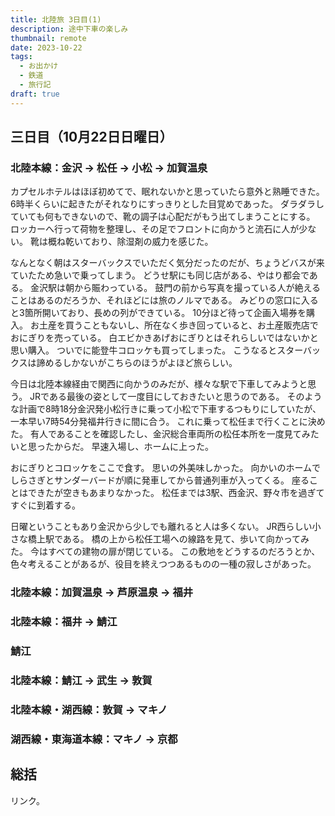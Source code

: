 ```yaml
---
title: 北陸旅 3日目(1)
description: 途中下車の楽しみ
thumbnail: remote
date: 2023-10-22
tags:
  - お出かけ
  - 鉄道
  - 旅行記
draft: true
---
```



## 三日目（10月22日日曜日）

### 北陸本線：金沢 &rarr; 松任 &rarr; 小松 &rarr; 加賀温泉

カプセルホテルはほぼ初めてで、眠れないかと思っていたら意外と熟睡できた。
6時半くらいに起きたがそれなりにすっきりとした目覚めであった。
ダラダラしていても何もできないので、靴の調子は心配だがもう出てしまうことにする。
ロッカーへ行って荷物を整理し、その足でフロントに向かうと流石に人が少ない。
靴は概ね乾いており、除湿剤の威力を感じた。

なんとなく朝はスターバックスでいただく気分だったのだが、ちょうどバスが来ていたため急いで乗ってしまう。
どうせ駅にも同じ店がある、やはり都会である。
金沢駅は朝から賑わっている。
鼓門の前から写真を撮っている人が絶えることはあるのだろうか、それほどには旅のノルマである。
みどりの窓口に入ると3箇所開いており、長めの列ができている。
10分ほど待って企画入場券を購入。
お土産を買うこともないし、所在なく歩き回っていると、お土産販売店でおにぎりを売っている。
白エビかきあげおにぎりとはそれらしいではないかと思い購入。
ついでに能登牛コロッケも買ってしまった。
こうなるとスターバックスは諦めるしかないがこちらのほうがよほど旅らしい。

今日は北陸本線経由で関西に向かうのみだが、様々な駅で下車してみようと思う。
JRである最後の姿として一度目にしておきたいと思うのである。
そのような計画で8時18分金沢発小松行きに乗って小松で下車するつもりにしていたが、一本早い7時54分発福井行きに間に合う。
これに乗って松任まで行くことに決めた。
有人であることを確認したし、金沢総合車両所の松任本所を一度見てみたいと思ったからだ。
早速入場し、ホームに上った。

おにぎりとコロッケをここで食す。
思いの外美味しかった。
向かいのホームでしらさぎとサンダーバードが順に発車してから普通列車が入ってくる。
座ることはできたが空きもあまりなかった。
松任までは3駅、西金沢、野々市を過ぎてすぐに到着する。

日曜ということもあり金沢から少しでも離れると人は多くない。
JR西らしい小さな橋上駅である。
橋の上から松任工場への線路を見て、歩いて向かってみた。
今はすべての建物の扉が閉じている。
この敷地をどうするのだろうとか、色々考えることがあるが、役目を終えつつあるものの一種の寂しさがあった。

### 北陸本線：加賀温泉 &rarr; 芦原温泉 &rarr; 福井

### 北陸本線：福井 &rarr; 鯖江

### 鯖江

### 北陸本線：鯖江 &rarr; 武生 &rarr; 敦賀

### 北陸本線・湖西線：敦賀 &rarr; マキノ

### 湖西線・東海道本線：マキノ &rarr; 京都

## 総括

<AutoPostLink slug="20231020-hokuriku-3-1">リンク</AutoPostLink>。

